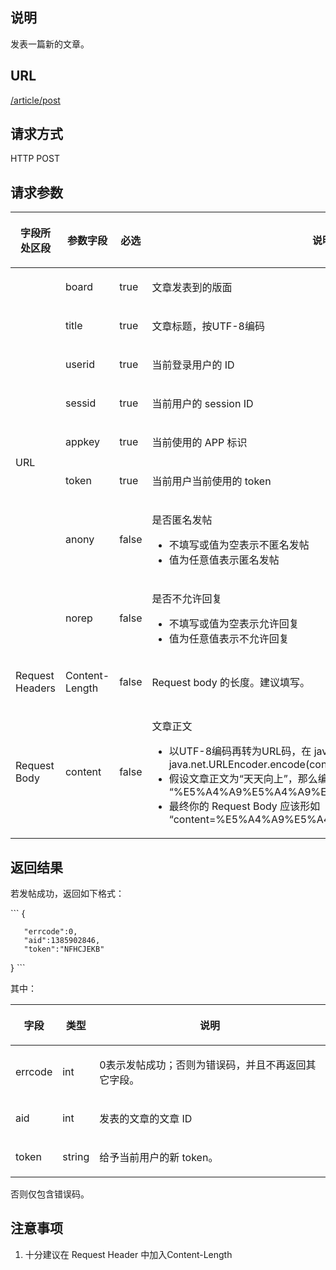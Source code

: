 ==说明==
发表一篇新的文章。

==URL==
<u>/article/post</u>

==请求方式==
HTTP POST

==请求参数==
{|
|-
! 字段所处区段
! 参数字段
! 必选
! 说明
|-
| rowspan="8"|URL
| board
| true
| 文章发表到的版面
|-
| title
| true
| 文章标题，按UTF-8编码
|-
| userid
| true
| 当前登录用户的 ID
|-
| sessid
| true
| 当前用户的 session ID
|-
| appkey
| true
| 当前使用的 APP 标识
|-
| token
| true
| 当前用户当前使用的 token
|-
| anony
| false
| 是否匿名发帖
*不填写或值为空表示不匿名发帖
*值为任意值表示匿名发帖
|-
| norep
| false
| 是否不允许回复
*不填写或值为空表示允许回复
*值为任意值表示不允许回复
|-
| rowspan="1"|Request Headers
| Content-Length
| false
| Request body 的长度。建议填写。
|-
| rowspan="1"|Request Body
| content
| false
| 文章正文
*以UTF-8编码再转为URL码，在 java 语言中可以这样处理：java.net.URLEncoder.encode(content, "UTF-8")
*假设文章正文为“天天向上”，那么编码后时间传输的字符应该是 “%E5%A4%A9%E5%A4%A9%E5%90%91%E4%B8%8A”
*最终你的 Request Body 应该形如 “content=%E5%A4%A9%E5%A4%A9%E5%90%91%E4%B8%8A”
|}

==返回结果==
若发帖成功，返回如下格式：

```
{ 
	"errcode":0, 
	"aid":1385902846, 
	"token":"NFHCJEKB" 
}
```

其中：
{|
|-
! 字段
! 类型
! 说明
|-
| errcode
| int
| 0表示发帖成功；否则为错误码，并且不再返回其它字段。
|-
| aid
| int
| 发表的文章的文章 ID
|-
| token
| string
| 给予当前用户的新 token。
|}

否则仅包含错误码。

==注意事项==
#十分建议在 Request Header 中加入Content-Length